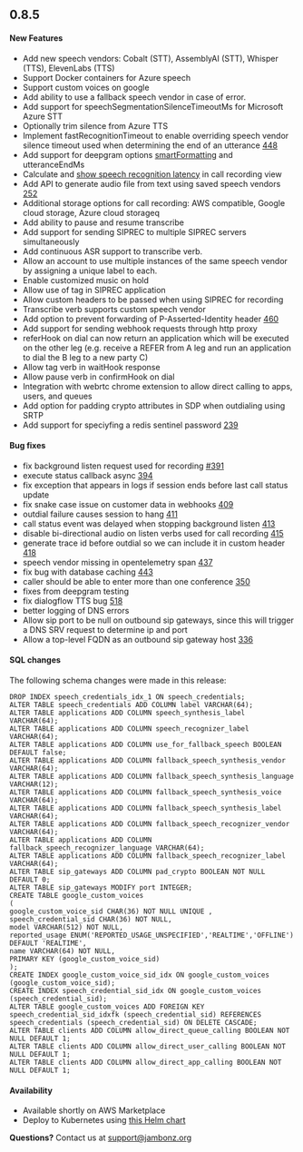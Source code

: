 ## 0.8.5

#### New Features
- Add new speech vendors: Cobalt (STT), AssemblyAI (STT), Whisper (TTS), ElevenLabs (TTS)
- Support Docker containers for Azure speech
- Support custom voices on google
- Add ability to use a fallback speech vendor in case of error.
- Add support for speechSegmentationSilenceTimeoutMs for Microsoft Azure STT
- Optionally trim silence from Azure TTS
- Implement fastRecognitionTimeout to enable overriding speech vendor silence timeout used when determining the end of an utterance [448](https://github.com/jambonz/jambonz-feature-server/issues/448)
- Add support for deepgram options [smartFormatting](https://developers.deepgram.com/docs/smart-format) and utteranceEndMs
- Calculate and [show speech recognition latency](https://youtu.be/tg07JEqnVuI) in call recording view
- Add API to generate audio file from text using saved speech vendors [252](https://github.com/jambonz/jambonz-api-server/pull/252)
- Additional storage options for call recording: AWS compatible, Google cloud storage, Azure cloud storageq
- Add ability to pause and resume transcribe
- Add support for sending SIPREC to multiple SIPREC servers simultaneously
- Add continuous ASR support to transcribe verb.
- Allow an account to use multiple instances of the same speech vendor by assigning a unique label to each.
- Enable customized music on hold
- Allow use of tag in SIPREC application
- Allow custom headers to be passed when using SIPREC for recording
- Transcribe verb supports custom speech vendor
- Add option to prevent forwarding of P-Asserted-Identity header [460](https://github.com/jambonz/jambonz-feature-server/pull/460)
- Add support for sending webhook requests through http proxy
- referHook on dial can now return an application which will be executed on the other leg (e.g. receive a REFER from A leg and run an application to dial the B leg to a new party C)
- Allow tag verb in waitHook response
- Allow pause verb in confirmHook on dial
- Integration with webrtc chrome extension to allow direct calling to apps, users, and queues
- Add option for padding crypto attributes in SDP when outdialing using SRTP
- Add support for speciyfing a redis sentinel password [239](https://github.com/jambonz/jambonz-api-server/pull/239)

#### Bug fixes
- fix background listen request used for recording [#391](https://github.com/jambonz/jambonz-feature-server/pull/391)
- execute status callback async [394](https://github.com/jambonz/jambonz-feature-server/pull/394)
- fix exception that appears in logs if session ends before last call status update
- fix snake case issue on customer data in webhooks [409](https://github.com/jambonz/jambonz-feature-server/pull/409)
- outdial failure causes session to hang [411](https://github.com/jambonz/jambonz-feature-server/pull/411)
- call status event was delayed when stopping background listen [413](https://github.com/jambonz/jambonz-feature-server/pull/413)
- disable bi-directional audio on listen verbs used for call recording [415](https://github.com/jambonz/jambonz-feature-server/pull/415)
- generate trace id before outdial so we can include it in custom header [418](https://github.com/jambonz/jambonz-feature-server/pull/418)
- speech vendor missing in opentelemetry span [437](https://github.com/jambonz/jambonz-feature-server/pull/437)
- fix bug with database caching [443](https://github.com/jambonz/jambonz-feature-server/pull/443)
- caller should be able to enter more than one conference [350](https://github.com/jambonz/jambonz-feature-server/pull/350)
- fixes from deepgram testing
- fix dialogflow TTS bug [518](https://github.com/jambonz/jambonz-feature-server/pull/518)
- better logging of DNS errors 
- Allow sip port to be null on outbound sip gateways, since this will trigger a DNS SRV request to determine ip and port
- Allow a top-level FQDN as an outbound sip gateway host [336](https://github.com/jambonz/jambonz-webapp/pull/336)

#### SQL changes

The following schema changes were made in this release:
```
DROP INDEX speech_credentials_idx_1 ON speech_credentials;
ALTER TABLE speech_credentials ADD COLUMN label VARCHAR(64);
ALTER TABLE applications ADD COLUMN speech_synthesis_label VARCHAR(64);
ALTER TABLE applications ADD COLUMN speech_recognizer_label VARCHAR(64);
ALTER TABLE applications ADD COLUMN use_for_fallback_speech BOOLEAN DEFAULT false;
ALTER TABLE applications ADD COLUMN fallback_speech_synthesis_vendor VARCHAR(64);
ALTER TABLE applications ADD COLUMN fallback_speech_synthesis_language VARCHAR(12);
ALTER TABLE applications ADD COLUMN fallback_speech_synthesis_voice VARCHAR(64);
ALTER TABLE applications ADD COLUMN fallback_speech_synthesis_label VARCHAR(64);
ALTER TABLE applications ADD COLUMN fallback_speech_recognizer_vendor VARCHAR(64);
ALTER TABLE applications ADD COLUMN fallback_speech_recognizer_language VARCHAR(64);
ALTER TABLE applications ADD COLUMN fallback_speech_recognizer_label VARCHAR(64);
ALTER TABLE sip_gateways ADD COLUMN pad_crypto BOOLEAN NOT NULL DEFAULT 0;
ALTER TABLE sip_gateways MODIFY port INTEGER;
CREATE TABLE google_custom_voices
(
google_custom_voice_sid CHAR(36) NOT NULL UNIQUE ,
speech_credential_sid CHAR(36) NOT NULL,
model VARCHAR(512) NOT NULL,
reported_usage ENUM('REPORTED_USAGE_UNSPECIFIED','REALTIME','OFFLINE') DEFAULT 'REALTIME',
name VARCHAR(64) NOT NULL,
PRIMARY KEY (google_custom_voice_sid)
);
CREATE INDEX google_custom_voice_sid_idx ON google_custom_voices (google_custom_voice_sid);
CREATE INDEX speech_credential_sid_idx ON google_custom_voices (speech_credential_sid);
ALTER TABLE google_custom_voices ADD FOREIGN KEY speech_credential_sid_idxfk (speech_credential_sid) REFERENCES speech_credentials (speech_credential_sid) ON DELETE CASCADE;
ALTER TABLE clients ADD COLUMN allow_direct_queue_calling BOOLEAN NOT NULL DEFAULT 1;
ALTER TABLE clients ADD COLUMN allow_direct_user_calling BOOLEAN NOT NULL DEFAULT 1;
ALTER TABLE clients ADD COLUMN allow_direct_app_calling BOOLEAN NOT NULL DEFAULT 1;
```

#### Availability
- Available shortly on AWS Marketplace
- Deploy to Kubernetes using [this Helm chart](https://github.com/jambonz/helm-charts)

**Questions?** Contact us at <a href="mailto:support@jambonz.org">support@jambonz.org</a>